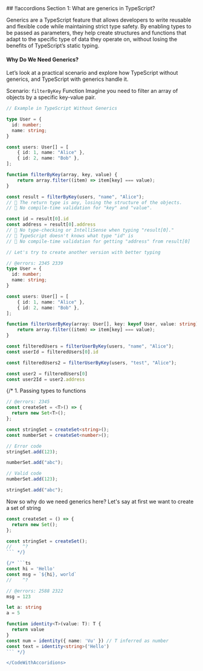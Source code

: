 

<CodeWithAccoridions>
## !!accordions Section 1: What are generics in TypeScript?

Generics are a TypeScript feature that allows developers to write reusable and flexible code while maintaining strict 
type safety. By enabling types to be passed as parameters, they help create structures and functions that adapt to the 
specific type of data they operate on, without losing the benefits of TypeScript’s static typing.

#### Why Do We Need Generics?
Let’s look at a practical scenario and explore how TypeScript without generics, and TypeScript with generics handle it.

Scenario: ```filterByKey``` Function
Imagine you need to filter an array of objects by a specific key-value pair.

```ts
// Example in TypeScript Without Generics

type User = {
  id: number;
  name: string;
}

const users: User[] = [
    { id: 1, name: "Alice" },
    { id: 2, name: "Bob" },
];

function filterByKey(array, key, value) {
    return array.filter((item) => item[key] === value);
}

const result = filterByKey(users, "name", "Alice");
// 🚫 The return type is any, losing the structure of the objects.
// 🚫 No compile-time validation for "key" and "value".

const id = result[0].id
const address = result[0].address
// 🚫 No type-checking or IntelliSense when typing "result[0]."
// 🚫 TypeScript doesn't knows what type "id" is
// 🚫 No compile-time validation for getting "address" from result[0]
```

```ts
// Let's try to create another version with better typing

// @errors: 2345 2339
type User = {
  id: number;
  name: string;
}

const users: User[] = [
    { id: 1, name: "Alice" },
    { id: 2, name: "Bob" },
];

function filterUserByKey(array: User[], key: keyof User, value: string) {
    return array.filter((item) => item[key] === value);
}

const filteredUsers = filterUserByKey(users, "name", "Alice");
const userId = filteredUsers[0].id

const filteredUsers2 = filterUserByKey(users, "test", "Alice");

const user2 = filteredUsers[0]
const user2Id = user2.address
```



{/* 1. Passing types to functions

```ts
// @errors: 2345
const createSet = <T>() => {
  return new Set<T>();
};

const stringSet = createSet<string>();
const numberSet = createSet<number>();

// Error code
stringSet.add(123);

numberSet.add("abc");

// Valid code
numberSet.add(123);

stringSet.add("abc");
```

Now so why do we need generics here? Let's say at first we want to create a set of string
```ts
const createSet = () => {
  return new Set();
};

const stringSet = createSet();
//    ^?
``` */}

{/* ```ts
const hi = 'Hello'
const msg = `${hi}, world`
//    ^?

// @errors: 2588 2322
msg = 123

let a: string
a = 5
```

```ts
function identity<T>(value: T): T {
  return value
}
const num = identity({ name: 'Vu' }) // T inferred as number
const text = identity<string>('Hello')
``` */}

</CodeWithAccoridions>
